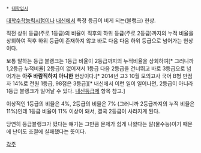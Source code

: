  * [[대학입시]]

[[대학수학능력시험]]이나 [[내신]]에서 특정 등급이 비게 되는(블랭크) 현상.

직전 상위 등급(주로 1등급)의 비율이 직후의 하위 등급(주로 2등급)까지의 누적 비율을 상회하여 직후 하위 등급이 존재하지 않고 바로 다음 다음 하위 등급으로 넘어가는 현상이다.

보통 말하는 등급 블랭크는 1등급 비율이 2등급까지의 누적비율을 상회하여[* 그러니까 1,2등급 누적비율] 2등급이 없어져서 1등급 다음 2등급을 건너뛰고 바로 3등급으로 넘어가는 '''아주 바람직하지 아니한''' 현상이다.[* 2014년 고3 10월 모의고사 국어 B형 만점자 14%로 전원 1등급, 98점은 3등급][* 내신에서 이런 일이 일어나면, 2등급이 아니라 1등급 블랭크가 일어날 수 있다. [[내신등급제]] 항목 참고.]

이상적인 1등급의 비율은 4%, 2등급의 비율은 7% (그러니까 2등급까지의 누적 비율은 11%)인데 1등급 비율이 11% 이상이 돼서, 결국 2등급이 사라지게 된다.

당연히 등급블랭크가 떴다는 얘기는 그만큼 문제가 쉽게 나왔다는 말(물수능)이기 때문에 난이도 조절에 실패했다는 뜻이다.

[[각주]]
